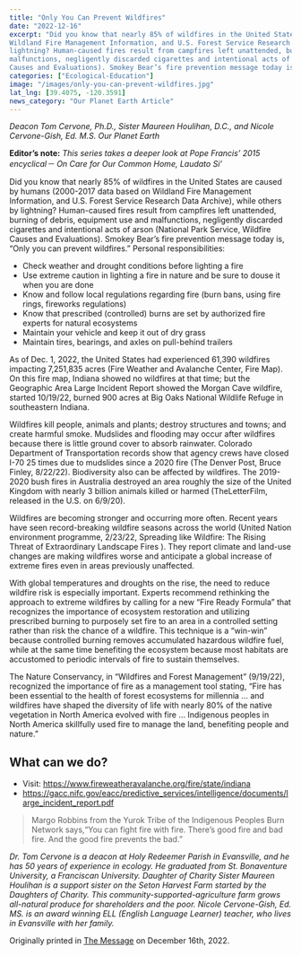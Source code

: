 ```yaml
---
title: "Only You Can Prevent Wildfires"
date: "2022-12-16"
excerpt: "Did you know that nearly 85% of wildfires in the United States are caused by humans (2000-2017 data based on
Wildland Fire Management Information, and U.S. Forest Service Research Data Archive), while others by
lightning? Human-caused fires result from campfires left unattended, burning of debris, equipment use and
malfunctions, negligently discarded cigarettes and intentional acts of arson (National Park Service, Wildfire
Causes and Evaluations). Smokey Bear’s fire prevention message today is, “Only you can prevent wildfires.”"
categories: ["Ecological-Education"]
image: "/images/only-you-can-prevent-wildfires.jpg"
lat_lng: [39.4075, -120.3591]
news_category: "Our Planet Earth Article"
---
```


_Deacon Tom Cervone, Ph.D., Sister Maureen Houlihan, D.C., and Nicole Cervone-Gish, Ed. M.S.
Our Planet Earth_

**Editor’s note:** _This series takes a deeper look at Pope Francis’ 2015 encyclical－ On Care for Our Common
Home, Laudato Si’_

Did you know that nearly 85% of wildfires in the United States are caused by humans (2000-2017 data based on
Wildland Fire Management Information, and U.S. Forest Service Research Data Archive), while others by
lightning? Human-caused fires result from campfires left unattended, burning of debris, equipment use and
malfunctions, negligently discarded cigarettes and intentional acts of arson (National Park Service, Wildfire
Causes and Evaluations). Smokey Bear’s fire prevention message today is, “Only you can prevent wildfires.”
Personal responsibilities:

- Check weather and drought conditions before lighting a fire
- Use extreme caution in lighting a fire in nature and be sure to douse it when you are done
- Know and follow local regulations regarding fire (burn bans, using fire rings, fireworks regulations)
- Know that prescribed (controlled) burns are set by authorized fire experts for natural ecosystems
- Maintain your vehicle and keep it out of dry grass
- Maintain tires, bearings, and axles on pull-behind trailers

As of Dec. 1, 2022, the United States had experienced 61,390 wildfires impacting 7,251,835 acres (Fire
Weather and Avalanche Center, Fire Map). On this fire map, Indiana showed no wildfires at that time; but the
Geographic Area Large Incident Report showed the Morgan Cave wildfire, started 10/19/22, burned 900 acres
at Big Oaks National Wildlife Refuge in southeastern Indiana.

Wildfires kill people, animals and plants; destroy structures and towns; and create harmful smoke. Mudslides
and flooding may occur after wildfires because there is little ground cover to absorb rainwater. Colorado
Department of Transportation records show that agency crews have closed I-70 25 times due to mudslides since a
2020 fire (The Denver Post, Bruce Finley, 8/22/22). Biodiversity also can be affected by wildfires. The 2019-
2020 bush fires in Australia destroyed an area roughly the size of the United Kingdom with nearly 3 billion
animals killed or harmed (TheLetterFilm, released in the U.S. on 6/9/20).

Wildfires are becoming stronger and occurring more often. Recent years have seen record-breaking wildfire
seasons across the world (United Nation environment programme, 2/23/22, Spreading like Wildfire: The Rising
Threat of Extraordinary Landscape Fires ). They report climate and land-use changes are making wildfires worse
and anticipate a global increase of extreme fires even in areas previously unaffected.

With global temperatures and droughts on the rise, the need to reduce wildfire risk is especially important.
Experts recommend rethinking the approach to extreme wildfires by calling for a new “Fire Ready Formula”
that recognizes the importance of ecosystem restoration and utilizing prescribed burning to purposely set fire to
an area in a controlled setting rather than risk the chance of a wildfire. This technique is a “win-win” because
controlled burning removes accumulated hazardous wildfire fuel, while at the same time benefiting the
ecosystem because most habitats are accustomed to periodic intervals of fire to sustain themselves.

The Nature Conservancy, in “Wildfires and Forest Management” (9/19/22), recognized the importance of fire as
a management tool stating, “Fire has been essential to the health of forest ecosystems for millennia … and
wildfires have shaped the diversity of life with nearly 80% of the native vegetation in North America evolved
with fire … Indigenous peoples in North America skillfully used fire to manage the land, benefiting people and
nature.”

## What can we do?

- Visit: https://www.fireweatheravalanche.org/fire/state/indiana
- https://gacc.nifc.gov/eacc/predictive_services/intelligence/documents/large_incident_report.pdf

> Margo Robbins from the Yurok Tribe of the Indigenous Peoples Burn Network says,“You can fight fire with
> fire. There’s good fire and bad fire. And the good fire prevents the bad.”

_Dr. Tom Cervone is a deacon at Holy Redeemer Parish in Evansville, and he has 50 years of experience in
ecology. He graduated from St. Bonaventure University, a Franciscan University. Daughter of Charity Sister
Maureen Houlihan is a support sister on the Seton Harvest Farm started by the Daughters of Charity. This
community-supported-agriculture farm grows all-natural produce for shareholders and the poor. Nicole
Cervone-Gish, Ed. MS. is an award winning ELL (English Language Learner) teacher, who lives in Evansville
with her family._

Originally printed in [The Message](https://evdiomessage.org/) on December 16th, 2022.
